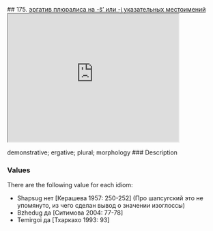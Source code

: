 ## 175. <a href =  'https://agricolamz.github.io/The_Circassian_Isoglosses_Database/175.html'>эргатив плюралиса на -š' или -j указательных местоимений</a><div class='box'><iframe src='https://agricolamz.github.io/The_Circassian_Isoglosses_Database/175.html' width = '400px' height = '300px'></iframe></div>demonstrative; ergative; plural; morphology
### Description



### Values
There are the following value for each idiom:

* Shapsug  нет [Керашева 1957: 250-252] (Про шапсугский это не упомянуто, из чего сделан вывод о значении изоглоссы)
* Bzhedug  да [Ситимова 2004: 77-78] 
* Temirgoi  да [Тхаркахо 1993: 93] 

